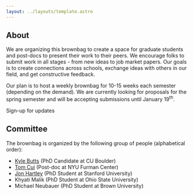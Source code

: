 ```yaml
---
layout: ../layouts/template.astro
---
```


<Splash />

## About

We are organizing this brownbag to create a space for graduate students and post-docs to present their work to their peers. We encourage folks to submit work in all stages - from new ideas to job market papers. Our goals is to create connections across schools, exchange ideas with others in our field, and get constructive feedback.

Our plan is to host a weekly brownbag for 10-15 weeks each semester (depending on the demand). We are currently looking for proposals for the spring semester and will be accepting submissions until January 19<sup>th</sup>.

<LinkArrow href="http://eepurl.com/idlgwP">Sign-up for updates</LinkArrow>


## Committee

The brownbag is organized by the following group of people (alphabetical order):

- [Kyle Butts](https://kylebutts.com/) (PhD Candidate at CU Boulder)
- [Tom Cui](https://www.tom-cui.com/) (Post-doc at NYU Furman Center)
- [Jon Hartley](http://www.jonathanhartley.net) (PhD Student at Stanford University)
- Khyati Malik (PhD Student at Ohio State University)
- Michael Neubauer (PhD Student at Brown University)


